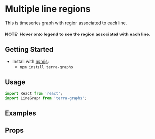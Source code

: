 
# Multiple line regions

This is timeseries graph with region associated to each line.
#### NOTE: Hover onto legend to see the region associated with each line.

## Getting Started

- Install with [npmjs](https://www.npmjs.com):
  - `npm install terra-graphs`

## Usage

```jsx
import React from 'react';
import LineGraph from 'terra-graphs';
```
## Examples
<LineGraph />

## Props
<PropsTable />